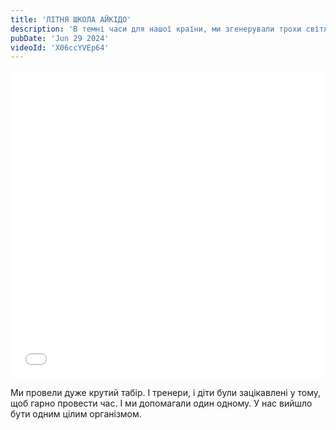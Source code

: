 ```yaml
---
title: 'ЛІТНЯ ШКОЛА АЙКІДО'
description: 'В темні часи для нашої країни, ми згенерували трохи світла та душевного тепла нашим учням.'
pubDate: 'Jun 29 2024'
videoId: 'X06ccYVEp64'
---
```

<iframe width="100%" height="493" src={`https://www.youtube.com/embed/${frontmatter.videoId}`} frameborder="0" allowfullscreen></iframe>
<br/>

Ми провели дуже крутий табір. І тренери, і діти були зацікавлені у тому, щоб гарно провести час. І ми допомагали один одному. У нас вийшло бути одним цілим організмом.


